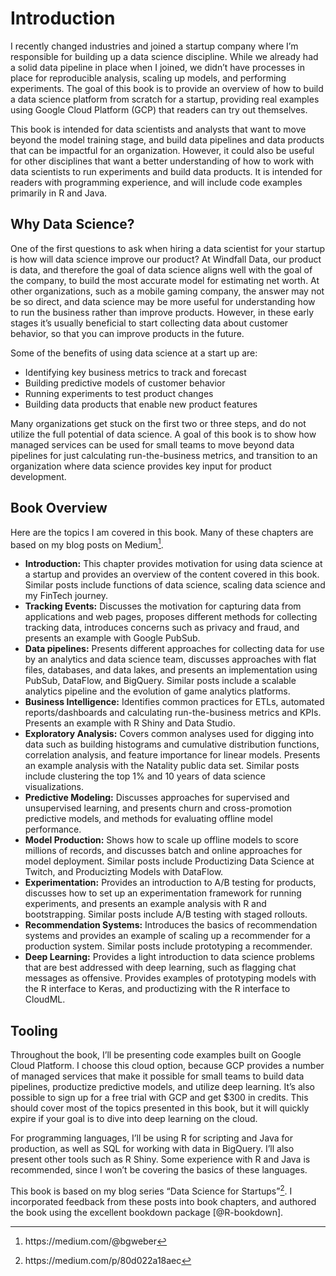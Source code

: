 # Introduction {#intro}
I recently changed industries and joined a startup company where I’m responsible for building up a data science discipline. While we already had a solid data pipeline in place when I joined, we didn’t have processes in place for reproducible analysis, scaling up models, and performing experiments. The goal of this book is to provide an overview of how to build a data science platform from scratch for a startup, providing real examples using Google Cloud Platform (GCP) that readers can try out themselves.

This book is intended for data scientists and analysts that want to move beyond the model training stage, and build data pipelines and data products that can be impactful for an organization. However, it could also be useful for other disciplines that want a better understanding of how to work with data scientists to run experiments and build data products. It is intended for readers with programming experience, and will include code examples primarily in R and Java.

## Why Data Science?
One of the first questions to ask when hiring a data scientist for your startup is
how will data science improve our product? At Windfall Data, our product is data, and therefore the goal of data science aligns well with the goal of the company, to build the most accurate model for estimating net worth. At other organizations, such as a mobile gaming company, the answer may not be so direct, and data science may be more useful for understanding how to run the business rather than improve products. However, in these early stages it’s usually beneficial to start collecting data about customer behavior, so that you can improve products in the future.

Some of the benefits of using data science at a start up are:

- Identifying key business metrics to track and forecast
- Building predictive models of customer behavior
- Running experiments to test product changes
- Building data products that enable new product features

Many organizations get stuck on the first two or three steps, and do not utilize the full potential of data science. A goal of this book is to show how managed services can be used for small teams to move beyond data pipelines for just calculating run-the-business metrics, and transition to an organization where data science provides key input for product development.

## Book Overview
Here are the topics I am covered in this book. Many of these chapters are based on my blog posts on Medium^[https://medium.com/@bgweber].

- **Introduction:** This chapter provides motivation for using data science at a startup and provides an overview of the content covered in this book. Similar posts include functions of data science, scaling data science and my FinTech journey.
- **Tracking Events:** Discusses the motivation for capturing data from applications and web pages, proposes different methods for collecting tracking data, introduces concerns such as privacy and fraud, and presents an example with Google PubSub.
- **Data pipelines:** Presents different approaches for collecting data for use by an analytics and data science team, discusses approaches with flat files, databases, and data lakes, and presents an implementation using PubSub, DataFlow, and BigQuery. Similar posts include a scalable analytics pipeline and the evolution of game analytics platforms.
- **Business Intelligence:** Identifies common practices for ETLs, automated reports/dashboards and calculating run-the-business metrics and KPIs. Presents an example with R Shiny and Data Studio.
- **Exploratory Analysis:** Covers common analyses used for digging into data such as building histograms and cumulative distribution functions, correlation analysis, and feature importance for linear models. Presents an example analysis with the Natality public data set. Similar posts include clustering the top 1% and 10 years of data science visualizations.
- **Predictive Modeling:** Discusses approaches for supervised and unsupervised learning, and presents churn and cross-promotion predictive models, and methods for evaluating offline model performance.
- **Model Production:** Shows how to scale up offline models to score millions of records, and discusses batch and online approaches for model deployment. Similar posts include Productizing Data Science at Twitch, and Producizting Models with DataFlow.
- **Experimentation:** Provides an introduction to A/B testing for products, discusses how to set up an experimentation framework for running experiments, and presents an example analysis with R and bootstrapping. Similar posts include A/B testing with staged rollouts.
- **Recommendation Systems:** Introduces the basics of recommendation systems and provides an example of scaling up a recommender for a production system. Similar posts include prototyping a recommender.
- **Deep Learning:** Provides a light introduction to data science problems that are best addressed with deep learning, such as flagging chat messages as offensive. Provides examples of prototyping models with the R interface to Keras, and productizing with the R interface to CloudML.

## Tooling
Throughout the book, I’ll be presenting code examples built on Google Cloud Platform. I choose this cloud option, because GCP provides a number of managed services that make it possible for small teams to build data pipelines, productize predictive models, and utilize deep learning. It’s also possible to sign up for a free trial with GCP and get $300 in credits. This should cover most of the topics presented in this book, but it will quickly expire if your goal is to dive into deep learning on the cloud.

For programming languages, I’ll be using R for scripting and Java for production, as well as SQL for working with data in BigQuery. I’ll also present other tools such as R Shiny. Some experience with R and Java is recommended, since I won’t be covering the basics of these languages.

This book is based on my blog series "Data Science for Startups"^[https://medium.com/p/80d022a18aec]. I incorporated feedback from these posts into book chapters, and authored the book using the excellent bookdown package [@R-bookdown].
